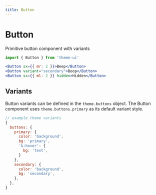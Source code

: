 ```yaml
---
title: Button
---
```


# Button

Primitive button component with variants

```js
import { Button } from 'theme-ui'
```

```jsx live=true
<Button sx={{ mr: 2 }}>Beep</Button>
<Button variant="secondary">Boop</Button>
<Button sx={{ ml: 2 }} hidden>Hidden</Button>
```

## Variants

Button variants can be defined in the `theme.buttons` object. The Button
component uses `theme.buttons.primary` as its default variant style.

```js
// example theme variants
{
  buttons: {
    primary: {
      color: 'background',
      bg: 'primary',
      '&:hover': {
        bg: 'text',
      }
    },
    secondary: {
      color: 'background',
      bg: 'secondary',
    },
  },
}
```
